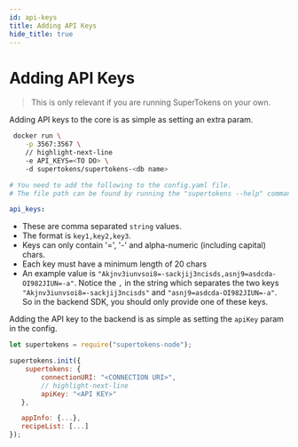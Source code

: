 ```yaml
---
id: api-keys
title: Adding API Keys
hide_title: true
---
```


<!-- COPY DOCS -->
<!-- ./community/supertokens-core/self-hosted/api-keys.mdx -->


# Adding API Keys

> This is only relevant if you are running SuperTokens on your own.

Adding API keys to the core is as simple as setting an extra param.

<SelfHostedTabs>
<TabItem value="with-docker">

```bash
 docker run \
    -p 3567:3567 \
    // highlight-next-line
    -e API_KEYS=<TO DO> \ 
    -d supertokens/supertokens-<db name>
```
</TabItem>

<TabItem value="without-docker">

```yaml
# You need to add the following to the config.yaml file.
# The file path can be found by running the "supertokens --help" command

api_keys:
```
</TabItem>
</SelfHostedTabs>

- These are comma separated `string` values.
- The format is `key1,key2,key3`.
- Keys can only contain '=', '-' and alpha-numeric (including capital) chars.
- Each key must have a minimum length of 20 chars
- An example value is `"Akjnv3iunvsoi8=-sackjij3ncisds,asnj9=asdcda-OI982JIUN=-a"`. Notice the `,` in the string which separates the two keys `"Akjnv3iunvsoi8=-sackjij3ncisds"` and `"asnj9=asdcda-OI982JIUN=-a"`. So in the backend SDK, you should only provide one of these keys.

Adding the API key to the backend is as simple as setting the `apiKey` param in the config.

<BackendSDKTabs>
<TabItem value="nodejs">

```js
let supertokens = require("supertokens-node");

supertokens.init({
    supertokens: {
        connectionURI: "<CONNECTION URI>",
        // highlight-next-line
        apiKey: "<API KEY>"
   },

   appInfo: {...},
   recipeList: [...]
});
```
</TabItem>
</BackendSDKTabs>
